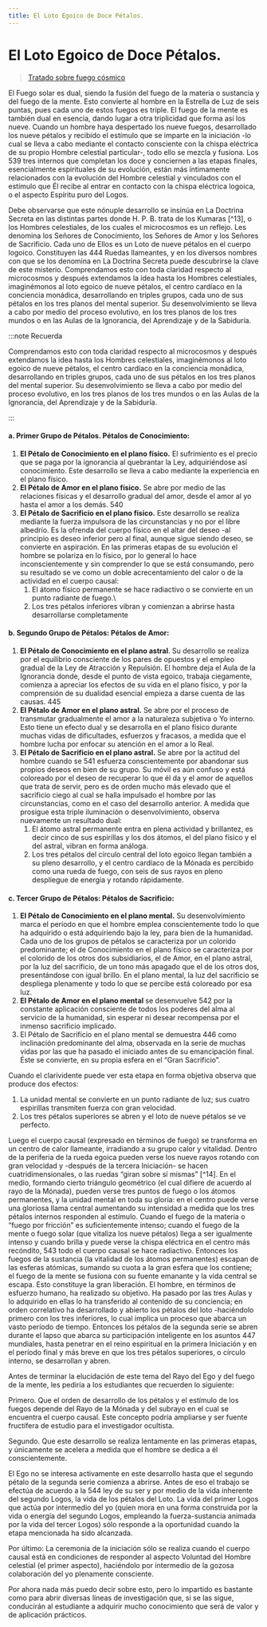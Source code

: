 ```yaml
---
title: El Loto Egoico de Doce Pétalos.
---
```


# El Loto Egoico de Doce Pétalos.

> [Tratado sobre fuego cósmico](/tratado-sobre-fuego-cosmico/el-rayo-del-ego-y-el-fuego-solar#2-el-loto-egoico-de-doce-pétalos)

El Fuego solar es dual, siendo la fusión del fuego de la materia o sustancia y del fuego de la mente. Esto convierte al hombre en la Estrella de Luz de seis puntas, pues cada uno de estos fuegos es triple. El fuego de la mente es también dual en esencia, dando lugar a otra triplicidad que forma así los nueve. Cuando un hombre haya despertado los nueve fuegos, desarrollado los nueve pétalos y recibido el estímulo que se imparte en la iniciación -lo cual se lleva a cabo mediante el contacto consciente con la chispa eléctrica de su propio Hombre celestial particular-, todo ello se mezcla y fusiona. Los <Pin lang="en">539</Pin> tres internos que completan los doce y conciernen a las etapas finales, esencialmente espirituales de su evolución, están más íntimamente relacionados con la evolución del Hombre celestial y vinculados con el estímulo que Él recibe al entrar en contacto con la chispa eléctrica logoica, o el aspecto Espíritu puro del Logos.

Debe observarse que este nónuple desarrollo se insinúa en La Doctrina Secreta en las distintas partes donde H. P. B. trata de los Kumaras [^13], o los Hombres celestiales, de los cuales el microcosmos es un reflejo. Les denomina los Señores de Conocimiento, los Señores de Amor y los Señores de Sacrificio. Cada uno de Ellos es un Loto de nueve pétalos en el cuerpo logoico. Constituyen las <Pin lang="es">444</Pin> Ruedas llameantes, y en los diversos nombres con que se los denomina en La Doctrina Secreta puede descubrirse la clave de este misterio. Comprendamos esto con toda claridad respecto al microcosmos y después extendamos la idea hasta los Hombres celestiales, imaginémonos al loto egoico de nueve pétalos, el centro cardíaco en la conciencia monádica, desarrollando en triples grupos, cada uno de sus pétalos en los tres planos del mental superior. Su desenvolvimiento se lleva a cabo por medio del proceso evolutivo, en los tres planos de los tres mundos o en las Aulas de la Ignorancia, del Aprendizaje y de la Sabiduría.

:::note Recuerda

Comprendamos esto con toda claridad respecto al microcosmos y después extendamos la idea hasta los Hombres celestiales, imaginémonos al loto egoico de nueve pétalos, el centro cardíaco en la conciencia monádica, desarrollando en triples grupos, cada uno de sus pétalos en los tres planos del mental superior. Su desenvolvimiento se lleva a cabo por medio del proceso evolutivo, en los tres planos de los tres mundos o en las Aulas de la Ignorancia, del Aprendizaje y de la Sabiduría.

:::

#### a. Primer Grupo de Pétalos. Pétalos de Conocimiento:

1. **El Pétalo de Conocimiento en el plano físico.** El sufrimiento es el precio que se paga por la ignorancia al quebrantar la Ley, adquiriéndose así conocimiento. Este desarrollo se lleva a cabo mediante la experiencia en el plano físico.
2. **El Pétalo de Amor en el plano físico.** Se abre por medio de las relaciones físicas y el desarrollo gradual del amor, desde el amor al yo hasta el amor a los demás. <Pin lang="en">540</Pin>
3. **El Pétalo de Sacrificio en el plano físico.** Este desarrollo se realiza mediante la fuerza impulsora de las circunstancias y no por el libre albedrío. Es la ofrenda del cuerpo físico en el altar del deseo -al principio es deseo inferior pero al final, aunque sigue siendo deseo, se convierte en aspiración. En las primeras etapas de su evolución el hombre se polariza en lo físico, por lo general lo hace inconscientemente y sin comprender lo que se está consumando, pero su resultado se ve como un doble acrecentamiento del calor o de la actividad en el cuerpo causal:
   1. El átomo físico permanente se hace radiactivo o se convierte en un punto radiante de fuego.\
   2. Los tres pétalos inferiores vibran y comienzan a abrirse hasta desarrollarse completamente

#### b. Segundo Grupo de Pétalos: Pétalos de Amor:

1. **El Pétalo de Conocimiento en el plano astral**. Su desarrollo se realiza por el equilibrio consciente de los pares de opuestos y el empleo gradual de la Ley de Atracción y Repulsión. El hombre deja el Aula de la Ignorancia donde, desde el punto de vista egoico, trabaja ciegamente, comienza a apreciar los efectos de su vida en el plano físico, y por la comprensión de su dualidad esencial empieza a darse cuenta de las causas. <Pin lang="es">445</Pin>
2. **El Pétalo de Amor en el plano astral.** Se abre por el proceso de transmutar gradualmente el amor a la naturaleza subjetiva o Yo interno. Esto tiene un efecto dual y se desarrolla en el plano físico durante muchas vidas de dificultades, esfuerzos y fracasos, a medida que el hombre lucha por enfocar su atención en el amor a lo Real.
3. **El Pétalo de Sacrificio en el plano astral.** Se abre por la actitud del hombre cuando se <Pin lang="en">541</Pin> esfuerza conscientemente por abandonar sus propios deseos en bien de su grupo. Su móvil es aún confuso y está coloreado por el deseo de recuperar lo que él da y el amor de aquellos que trata de servir, pero es de orden mucho más elevado que el sacrificio ciego al cual se halla impulsado el hombre por las circunstancias, como en el caso del desarrollo anterior. A medida que prosigue esta triple iluminación o desenvolvimiento, observa nuevamente un resultado dual:
   1. El átomo astral permanente entra en plena actividad y brillantez, es decir cinco de sus espirillas y los dos átomos, el del plano físico y el del astral, vibran en forma análoga.
   2. Los tres pétalos del círculo central del loto egoico llegan también a su pleno desarrollo, y el centro cardíaco de la Mónada es percibido como una rueda de fuego, con seis de sus rayos en pleno despliegue de energía y rotando rápidamente.

#### c. Tercer Grupo de Pétalos: Pétalos de Sacrificio:

1. **El Pétalo de Conocimiento en el plano mental.** Su desenvolvimiento marca el período en que el hombre emplea conscientemente todo lo que ha adquirido o está adquiriendo bajo la ley, para bien de la humanidad.
 Cada uno de los grupos de pétalos se caracteriza por un colorido predominante; el de Conocimiento en el plano físico se caracteriza por el colorido de los otros dos subsidiarios, el de Amor, en el plano astral, por la luz del sacrificio, de un tono más apagado que el de los otros dos, presentándose con igual brillo. En el plano mental, la luz del sacrificio se despliega plenamente y todo lo que se percibe está coloreado por esa luz.
2. **El Pétalo de Amor en el plano mental** se desenvuelve <Pin lang="en">542</Pin> por la constante aplicación consciente de todos los poderes del alma al servicio de la humanidad, sin esperar ni desear recompensa por el inmenso sacrificio implicado.
3. El Pétalo de Sacrificio en el plano mental se demuestra <Pin lang="es">446</Pin> como inclinación predominante del alma, observada en la serie de muchas vidas por las que ha pasado el iniciado antes de su emancipación final. Éste se convierte, en su propia esfera en el “Gran Sacrificio”.

Cuando el clarividente puede ver esta etapa en forma objetiva observa que produce dos efectos:

1. La unidad mental se convierte en un punto radiante de luz; sus cuatro espirillas transmiten fuerza con gran velocidad.
2. Los tres pétalos superiores se abren y el loto de nueve pétalos se ve perfecto.

Luego el cuerpo causal (expresado en términos de fuego) se transforma en un centro de calor llameante, irradiando a su grupo calor y vitalidad. Dentro de la periferia de la rueda egoica pueden verse los nueve rayos rotando con gran velocidad y -después de la tercera Iniciación- se hacen cuatridimensionales, o las ruedas “giran sobre sí mismas” [^14]. En el medio, formando cierto triángulo geométrico (el cual difiere de acuerdo al rayo de la Mónada), pueden verse tres puntos de fuego o los átomos permanentes, y la unidad mental en toda su gloria: en el centro puede verse una gloriosa llama central aumentando su intensidad a medida que los tres pétalos internos responden al estímulo. Cuando el fuego de la materia o “fuego por fricción” es suficientemente intenso; cuando el fuego de la mente o fuego solar (que vitaliza los nueve pétalos) llega a ser igualmente intenso y cuando brilla y puede verse la chispa eléctrica en el centro más recóndito, <Pin lang="en">543</Pin> todo el cuerpo causal se hace radiactivo. Entonces los fuegos de la sustancia (la vitalidad de los átomos permanentes) escapan de las esferas atómicas, sumando su cuota a la gran esfera que los contiene; el fuego de la mente se fusiona con su fuente emanante y la vida central se escapa. Esto constituye la gran liberación. El hombre, en términos de esfuerzo humano, ha realizado su objetivo. Ha pasado por las tres Aulas y lo adquirido en ellas lo ha transferido al contenido de su conciencia; en orden correlativo ha desarrollado y abierto los pétalos del loto -haciéndolo primero con los tres inferiores, lo cual implica un proceso que abarca un vasto período de tiempo. Entonces los pétalos de la segunda serie se abren durante el lapso que abarca su participación inteligente en los asuntos <Pin lang="es">447</Pin> mundiales, hasta penetrar en el reino espiritual en la primera Iniciación y en el período final y más breve en que los tres pétalos superiores, o círculo interno, se desarrollan y abren.

Antes de terminar la elucidación de este tema del Rayo del Ego y del fuego de la mente, les pediría a los estudiantes que recuerden lo siguiente:

Primero. Que el orden de desarrollo de los pétalos y el estímulo de los fuegos depende del Rayo de la Mónada y del subrayo en el cual se encuentra el cuerpo causal. Este concepto podría ampliarse y ser fuente fructífera de estudio para el investigador ocultista.

Segundo. Que este desarrollo se realiza lentamente en las primeras etapas, y únicamente se acelera a medida que el hombre se dedica a él conscientemente.

El Ego no se interesa activamente en este desarrollo hasta que el segundo pétalo de la segunda serie comienza a abrirse. Antes de eso el trabajo se efectúa de acuerdo a la <Pin lang="en">544</Pin> ley de su ser y por medio de la vida inherente del segundo Logos, la vida de los pétalos del Loto. La vida del primer Logos que actúa por intermedio del yo (quien mora en una forma construida por la vida o energía del segundo Logos, empleando la fuerza-sustancia animada por la vida del tercer Logos) sólo responde a la oportunidad cuando la etapa mencionada ha sido alcanzada.

Por último: La ceremonia de la iniciación sólo se realiza cuando el cuerpo causal está en condiciones de responder al aspecto Voluntad del Hombre celestial (el primer aspecto), haciéndolo por intermedio de la gozosa colaboración del yo plenamente consciente.

Por ahora nada más puedo decir sobre esto, pero lo impartido es bastante como para abrir diversas líneas de investigación que, si se las sigue, conducirán al estudiante a adquirir mucho conocimiento que será de valor y de aplicación prácticos.


